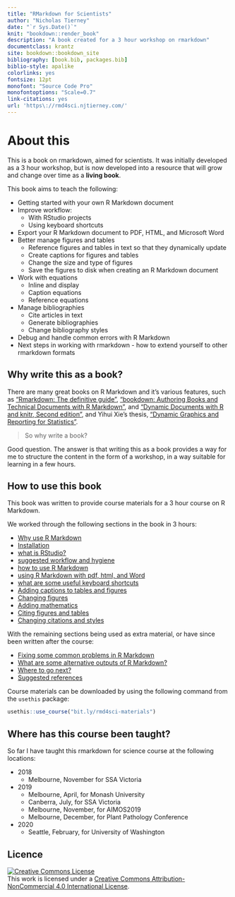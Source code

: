 ```yaml
--- 
title: "RMarkdown for Scientists"
author: "Nicholas Tierney"
date: "`r Sys.Date()`"
knit: "bookdown::render_book"
description: "A book created for a 3 hour workshop on rmarkdown"
documentclass: krantz
site: bookdown::bookdown_site
bibliography: [book.bib, packages.bib]
biblio-style: apalike
colorlinks: yes
fontsize: 12pt
monofont: "Source Code Pro"
monofontoptions: "Scale=0.7"
link-citations: yes
url: 'https\://rmd4sci.njtierney.com/'
---
```


# About this {-}

This is a book on rmarkdown, aimed for scientists. It was initially developed as a 3 hour workshop, but is now developed into a resource that will grow and change over time as a **living book**.

This book aims to teach the following:

- Getting started with your own R Markdown document
- Improve workflow:
  - With RStudio projects
  - Using keyboard shortcuts
- Export your R Markdown document to PDF, HTML, and Microsoft Word
- Better manage figures and tables
    - Reference figures and tables in text so that they dynamically update
    - Create captions for figures and tables
    - Change the size and type of figures
    - Save the figures to disk when creating an R Markdown document
- Work with equations
    - Inline and display
    - Caption equations
    - Reference equations
- Manage bibliographies
    - Cite articles in text
    - Generate bibliographies
    - Change bibliography styles
- Debug and handle common errors with R Markdown
- Next steps in working with rmarkdown - how to extend yourself to other rmarkdown formats
    
## Why write this as a book?

There are many great books on R Markdown and it's various features, such as ["Rmarkdown: The definitive guide"](https://bookdown.org/yihui/rmarkdown/), ["bookdown: Authoring Books and Technical Documents with R Markdown"](https://bookdown.org/yihui/bookdown/), and ["Dynamic Documents with R and knitr, Second edition"](https://www.crcpress.com/Dynamic-Documents-with-R-and-knitr/Xie/p/book/9781498716963), and Yihui Xie's thesis, ["Dynamic Graphics and Reporting for Statistics"](https://lib.dr.iastate.edu/etd/13518/).

> So why write a book?

Good question. The answer is that writing this as a book provides a way for me to structure the content in the form of a workshop, in a way suitable for learning in a few hours. 

## How to use this book

This book was written to provide course materials for a 3 hour course on R Markdown.

We worked through the following sections in the book in 3 hours:

- [Why use R Markdown](why-rmd)
- [Installation](installation)
- [what is RStudio?](rstudio)
- [suggested workflow and hygiene](workflow)
- [how to use R Markdown](using-rmd)
- [using R Markdown with pdf, html, and Word](pdf-html-word)
- [what are some useful keyboard shortcuts](keyboard-shortcuts)
- [Adding captions to tables and figures](figures-tables-captions)
- [Changing figures](changing-figures)
- [Adding mathematics](math)
- [Citing figures and tables](cite-fig-tab-sec)
- [Changing citations and styles](citations-and-styles)

With the remaining sections being used as extra material, or have since been written after the course:

- [Fixing some common problems in R Markdown](common-problems)
- [What are some alternative outputs of R Markdown?](alternative-outputs-and-exts)
- [Where to go next?](next-steps)
- [Suggested references](references)

Course materials can be downloaded by using the following command from the `usethis` package:

```r
usethis::use_course("bit.ly/rmd4sci-materials")
```

## Where has this course been taught?

So far I have taught this rmarkdown for science course at the following locations:

- 2018
  - Melbourne, November for SSA Victoria
- 2019
  - Melbourne, April, for Monash University
  - Canberra, July, for SSA Victoria
  - Melbourne, November, for AIMOS2019
  - Melbourne, December, for Plant Pathology Conference
- 2020
  - Seattle, February, for University of Washington


## Licence

<a rel="license" href="http://creativecommons.org/licenses/by-nc/4.0/"><img alt="Creative Commons License" style="border-width:0" src="https://i.creativecommons.org/l/by-nc/4.0/88x31.png" /></a><br />This work is licensed under a <a rel="license" href="http://creativecommons.org/licenses/by-nc/4.0/">Creative Commons Attribution-NonCommercial 4.0 International License</a>.
